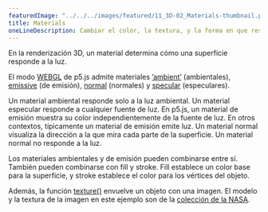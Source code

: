 ---
featuredImage: "../../../images/featured/11_3D-02_Materials-thumbnail.png"
title: Materials
oneLineDescription: Cambiar el color, la textura, y la forma en que responden a la luz los objetos 3D.
---

En la renderización 3D, un material determina cómo una superficie responde a la luz. 

El modo <a href="https://p5js.org/reference/#/p5/WEBGL" target="_blank">WEBGL</a> de p5.js admite 
materiales <a href="https://p5js.org/reference/#/p5/ambientMaterial" target="_blank">’ambient’</a> (ambientales), 
<a href="https://p5js.org/reference/#/p5/emissiveMaterial" target="_blank">emissive</a> (de emisión), 
<a href="https://p5js.org/reference/#/p5/normalMaterial" target="_blank">normal</a> (normales) y 
<a href="https://p5js.org/reference/#/p5/specularMaterial" target="_blank">specular</a> (especulares).

Un material ambiental responde solo a la luz ambiental. Un material especular responde a cualquier fuente de luz. 
En p5.js, un material de emisión muestra su color independientemente de la fuente de luz. 
En otros contextos, típicamente un material de emisión emite luz. Un material normal visualiza la dirección a la que 
mira cada parte de la superficie. Un material normal no responde a la luz.

Los materiales ambientales y de emisión pueden combinarse entre sí. También pueden combinarse con fill y stroke. 
Fill establece un color base para la superficie, y stroke establece el color para los vértices del objeto.

Además, la función <a href="https://p5js.org/reference/#/p5/texture" target="_blank">texture()</a> 
envuelve un objeto con una imagen. El modelo y la textura de la imagen en este ejemplo son de la 
<a href="https://nasa3d.arc.nasa.gov" target="_blank"> colección de la NASA</a>.